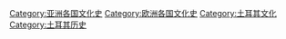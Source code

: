 [[Category:亚洲各国文化史|Category:亚洲各国文化史]]
[[Category:欧洲各国文化史|Category:欧洲各国文化史]]
[[Category:土耳其文化|Category:土耳其文化]]
[[Category:土耳其历史|Category:土耳其历史]]